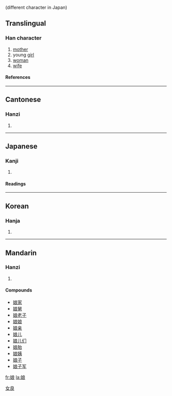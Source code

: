 {{see|孃}} (different character in Japan)

==Translingual==
===Han character===
{{Han char|rn=38|rad=女|as=07|sn=10|four=4343<sub>2</sub>|canj=女戈日女 (VIAV)}}
# [[mother]]
# young [[girl]]
# [[woman]]
# [[wife]]
====References====
{{Han ref|kx=0262.160|dkj=06304|dj=0529.060|hdz=21054.050|uh=5A18|ud=23064|bh=AE51|bd=44625}}
----
==Cantonese==
===Hanzi===
{{yue-hanzi|jyut=|y=[[neung4]]}}
# {{defn|Cantonese}}
----
==Japanese==
===Kanji===
{{ja-kanji|grade=|rs=女07}}
# {{defn|Japanese}} 
====Readings====
{{ja-readings|on=[[じょう]] (jō), [[にょう]] (nyō)|kun=[[むすめ]] (musume)}}
----
==Korean==
===Hanja===
{{ko-hanja|hangeul=[[낭]]|rv=nang|mr=nang}}
# {{defn|Korean}}


[[Category:CJKV simplified characters which already existed as traditional characters|女良]]
----
==Mandarin==
===Hanzi===
{{cmn-hanzi|pin=[[niáng]] ([[niang2]])|wg=[[niang2|niang<sup>2</sup>]]}}
# {{defn|Mandarin}}

====Compounds====
*[[娘家]]
*[[娘舅]]
*[[娘老子]]
*[[娘娘]]
*[[娘亲]]
*[[娘儿]]
*[[娘儿们]]
*[[娘胎]]
*[[娘姨]]
*[[娘子]]
*[[娘子军]]

[[fr:娘]]
[[la:娘]]